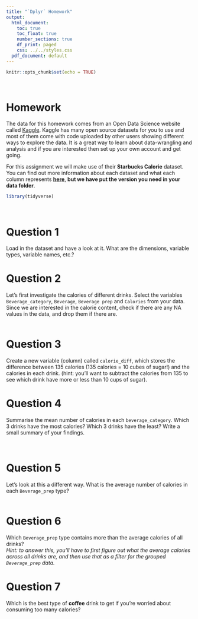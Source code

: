 ```yaml
---
title: "`Dplyr` Homework"
output:
  html_document:
    toc: true
    toc_float: true
    number_sections: true
    df_print: paged
    css: ../../styles.css
  pdf_document: default
---
```


```r
knitr::opts_chunk$set(echo = TRUE)
```

<br>

# Homework 

The data for this homework comes from an Open Data Science website called [Kaggle](https://www.kaggle.com/). Kaggle has many open source datasets for you to use and most of them come with code uploaded by other users showing different ways to explore the data. It is a great way to learn about data-wrangling and analysis and if you are interested then set up your own account and get going. 

For this assignment we will make use of their **Starbucks Calorie** dataset. You can find out more information about each dataset and what each column represents **[here](https://www.kaggle.com/starbucks/starbucks-menu)**, **but we have put the version you need in your data folder**.   


```r
library(tidyverse)
```

<br>

# Question 1

Load in the dataset and have a look at it. What are the dimensions, variable types, variable names, etc.?
<br>

# Question 2

Let's first investigate the calories of different drinks. Select the variables `Beverage_category`, `Beverage`, `Beverage prep` and `Calories` from your data. Since we are interested in the calorie content, check if there are any NA values in the data, and drop them if there are.   
<br>


# Question 3

Create a new variable (column) called `calorie_diff`, which stores the difference between 135 calories (135 calories = 10 cubes of sugar!) and the calories in each drink.
(hint: you'll want to subtract the calories from 135 to see which drink have more or less than 10 cups of sugar). 
<br>


# Question 4

Summarise the mean number of calories in each `beverage_category`. Which 3 drinks have the most calories? Which 3 drinks have the least? Write a small summary of your findings.  

<br>


# Question 5

Let's look at this a different way. What is the average number of calories in each `Beverage_prep` type?    
<br>

# Question 6

Which `Beverage_prep` type contains more than the average calories of all drinks?   
*Hint: to answer this, you'll have to first figure out what the average calories across all drinks are, and then use that as a filter for the grouped `Beverage_prep` data.*


# Question 7

Which is the best type of **coffee** drink to get if you're worried about consuming too many calories? 








